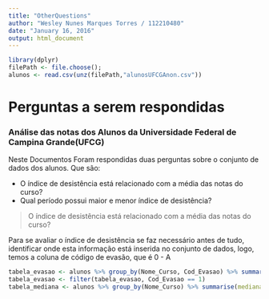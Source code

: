 ```yaml
---
title: "OtherQuestions"
author: "Wesley Nunes Marques Torres / 112210480"
date: "January 16, 2016"
output: html_document
---
```

```r
library(dplyr)
filePath <- file.choose();
alunos <- read.csv(unz(filePath,"alunosUFCGAnon.csv"))
```

# Perguntas a serem respondidas
### Análise das notas dos Alunos da Universidade Federal de Campina Grande(UFCG)

Neste Documentos Foram respondidas duas perguntas sobre o conjunto de dados dos alunos. Que são:

* O índice de desistência está relacionado com a média das notas do curso?
* Qual período possui maior e menor índice de desistência?

> O índice de desistência está relacionado com a média das notas do curso?

Para se avaliar o índice de desistência se faz necessário antes de tudo, identificar onde esta informação está inserida no conjunto de dados, logo, temos a coluna de código de evasão, que é 0 - A


```r
tabela_evasao <- alunos %>% group_by(Nome_Curso, Cod_Evasao) %>% summarise(size_evasao = length(Cod_Evasao == 1))
tabela_evasao <- filter(tabela_evasao, Cod_Evasao == 1)
tabela_mediana <- alunos %>% group_by(Nome_Curso) %>% summarise(mediana = median(Media_Disciplina, na.rm = T))
```